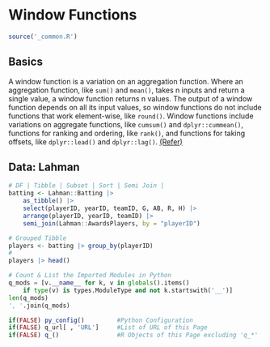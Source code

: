 # Window Functions {#window-p11}

```r
source('_common.R')
```

## Basics

A window function is a variation on an aggregation function. Where an aggregation function, like `sum()` and `mean()`, takes n inputs and return a single value, a window function returns n values. The output of a window function depends on all its input values, so window functions do not include functions that work element-wise, like `round()`. Window functions include variations on aggregate functions, like `cumsum()` and `dplyr::cummean()`, functions for ranking and ordering, like `rank()`, and functions for taking offsets, like `dplyr::lead()` and `dplyr::lag()`. [(Refer)](https://cran.r-project.org/web/packages/dplyr/vignettes/window-functions.html)

## Data: Lahman

```r
# DF | Tibble | Subset | Sort | Semi Join |
batting <- Lahman::Batting |> 
    as_tibble() |> 
    select(playerID, yearID, teamID, G, AB, R, H) |> 
    arrange(playerID, yearID, teamID) |> 
    semi_join(Lahman::AwardsPlayers, by = "playerID")

# Grouped Tibble
players <- batting |> group_by(playerID)
#
players |> head()
```

```python
# Count & List the Imported Modules in Python 
q_mods = [v.__name__ for k, v in globals().items() 
    if type(v) is types.ModuleType and not k.startswith('__')]
len(q_mods)
', '.join(q_mods)

```

```r
if(FALSE) py_config()         #Python Configuration
if(FALSE) q_url[ , 'URL']     #List of URL of this Page
if(FALSE) q_()                #R Objects of this Page excluding 'q_*'
```
